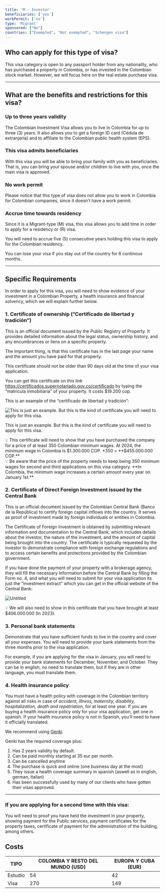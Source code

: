 ```yaml
---
title: 'M - Investor'
beneficiaries: ['yes']
workPermit: ['no']
type: 'Migrant'
sponsored: ["No"]
countries: ["Exempted", "Not exempted", "Schengen visa"]
---
```

## Who can apply for this type of visa?

This visa category is open to any passport holder from any nationality, who has purchased a property in Colombia, or has invested in the Colombian stock market. However, we will focus here on the real estate purchase visa.

---

## What are the benefits and restrictions for this visa?

### **Up to three years validity**

The Colombian Investment Visa allows you to live in Colombia for up to three (3) years. It also allows you to get a foreign ID card (Cédula de extranjería) and to affiliate to the Colombian public health system (EPS).

### **This visa admits beneficiaries**

With this visa you will be able to bring your family with you as beneficiaries. That is, you can bring your spouse and/or children to live with you, once the main visa is approved.

### **No work permit**

Please notice that this type of visa does not allow you to work in Colombia for Colombian companies, since it doesn’t have a work permit.

### **Accrue time towards residency**

Since it is a Migrant-type (M) visa, this visa allows you to add time in order to apply for a residency or (R) visa.

You will need to accrue five (5) consecutive years holding this visa to apply for the Colombian residency.

You can lose your visa if you stay out of the country for 6 continous months.

---

## Specific Requirements

In order to apply for this visa, you will need to show evidence of your investment in a Colombian Property, a health insurance and financial solvency, which we will explain further below.

### 1. Certificate of ownership  (”Certificado de libertad y tradición”)

This is an official document issued by the Public Registry of Property. It provides detailed information about the legal status, ownership history, and any encumbrances or liens on a specific property.

The important thing, is that this certificate has in the last page your name and the amount you have paid for that property. 

This certificate should not be older than 90 days old at the time of your visa application.

You can get this certificate on this link https://certificados.supernotariado.gov.co/certificado by typing the “matrícula inmobiliaria” of your property. It costs $19.200 cop.

This is an example of the “certificado de libertad y tradición”:

![This is just an example. But this is the kind of certificate you will need to apply for this visa.](https://prod-files-secure.s3.us-west-2.amazonaws.com/5ba766a1-ea5e-4bc0-88f5-29aa4760f982/36b25ddf-65b9-4749-81ec-db4eb17eb30c/Untitled.webp)

This is just an example. But this is the kind of certificate you will need to apply for this visa.

<aside>
💡 This certificate will need to show that you have purchased the company for a price of at least 350 Colombian minimum wages. At 2024, the minimum wage in Colombia is $1.300.000 COP. *350 = **$455.000.000 COP.**

</aside>

<aside>
💡 Be aware that the price of the property needs to keep being 350 minimum wages for second and third applications on this visa category. **In Colombia, the minimum wage increases a certain amount every year on January 1st.**

</aside>

### 2. Certificate of Direct Foreign Investment issued by the Central Bank

This is an official document issued by the Colombian Central Bank (Banco de la República) to certify foreign capital inflows into the country. It serves as proof of investment made by foreign individuals or entities in Colombia.

The Certificate of Foreign Investment is obtained by submitting relevant information and documentation to the Central Bank, which includes details about the investor, the nature of the investment, and the amount of capital being brought into the country. The certificate is typically requested by the investor to demonstrate compliance with foreign exchange regulations and to access certain benefits and protections provided by the Colombian government.

If you have done the payment of your property with a brokerage agency, they will fill the necessary information before the Central Bank by filling the Form no. 4, and what you will need to submit for your visa application its just the “investment extract” which you can get in the official website of the Central Bank:

![Untitled](https://prod-files-secure.s3.us-west-2.amazonaws.com/5ba766a1-ea5e-4bc0-88f5-29aa4760f982/c4cc3972-7664-48b3-b5f1-c5a692ac14d0/Untitled.png)

<aside>
💡 We will also need to show in this certificate that you have brought at least $406.000.000 (In 2023).

</aside>

### 3. Personal **bank statements**

Demonstrate that you have sufficient funds to live in the country and cover all your expenses. You will need to provide your bank statements from the three months prior to the visa application. 

For example, if you are applying for the visa in January, you will need to provide your bank statements for December, November, and October. They can be in english, no need to translate them, but if they are in other language, you must translate them.

### **4. Health insurance policy**

You must have a health policy with coverage in the Colombian territory against all risks in case of *accident, illness, maternity, disability, hospitalization, death and repatriation*, for at least one year. If you are buying a health insurance policy only for your visa application, get one in spanish. If your health insurance policy is not in Spanish, you'll need to have it officially translated.

We recommend using [Genki](https://genki.world/?with=capitaleme)

Genki has the required coverage plus: 

1. Has 2 years validity by default. 
2. Can be paid monthly starting at 35 eur per month. 
3. Can be cancelled anytime 
4. The purchase is quick and online (one business day at the most) 
5. They issue a health coverage summary in spanish (aswell as in english, german, italian) 
6. Has been successfully used by many of our clients who have gotten their visas approved.

---

### **If you are applying for a second time with this visa:**

You will need to proof you have held the investment in your property, showing payment for the Public services, payment certificates for the property taxes, certificate of payment for the administration of the building, among others.

## Costs

| TIPO | COLOMBIA Y RESTO DEL MUNDO (USD) | EUROPA Y CUBA (EUR) |
| --- | --- | --- |
| Estudio | 54 | 42 |
| Visa | 270 | 149 |